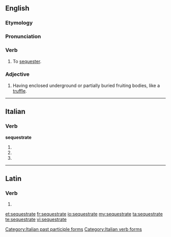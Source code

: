 ==English==

===Etymology===
{{rfe}}

===Pronunciation===
{{rfp|lang=en}}

===Verb===
{{en-verb|sequestrat|ing}}

# To [[sequester]].

===Adjective===
{{en-adj|-}}

# {{mycology}} Having enclosed underground or partially buried fruiting bodies, like a [[truffle]].

----

==Italian==

===Verb===
'''sequestrate'''

# {{conjugation of|sequestrare||2|p|pres|ind|lang=it}}
# {{conjugation of|sequestrare||2|p|imp|lang=it}}
# {{form of|[[feminine|Feminine]] plural|sequestrato}}

[[Category:Italian past participle forms]]
[[Category:Italian verb forms]]

----

==Latin==

===Verb===
{{la-verb-form|sequestrāte}}

# {{conjugation of|sequestro|sequestrō|2|p|pres|act|imp|lang=la}}

[[et:sequestrate]]
[[fr:sequestrate]]
[[io:sequestrate]]
[[my:sequestrate]]
[[ta:sequestrate]]
[[te:sequestrate]]
[[vi:sequestrate]]